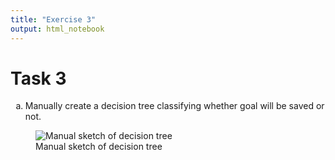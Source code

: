 ```yaml
---
title: "Exercise 3"
output: html_notebook
---
```


# Task 3

a) Manually create a decision tree classifying whether goal will be saved or not.

![Manual sketch of decision tree](dec_tree.jpg)